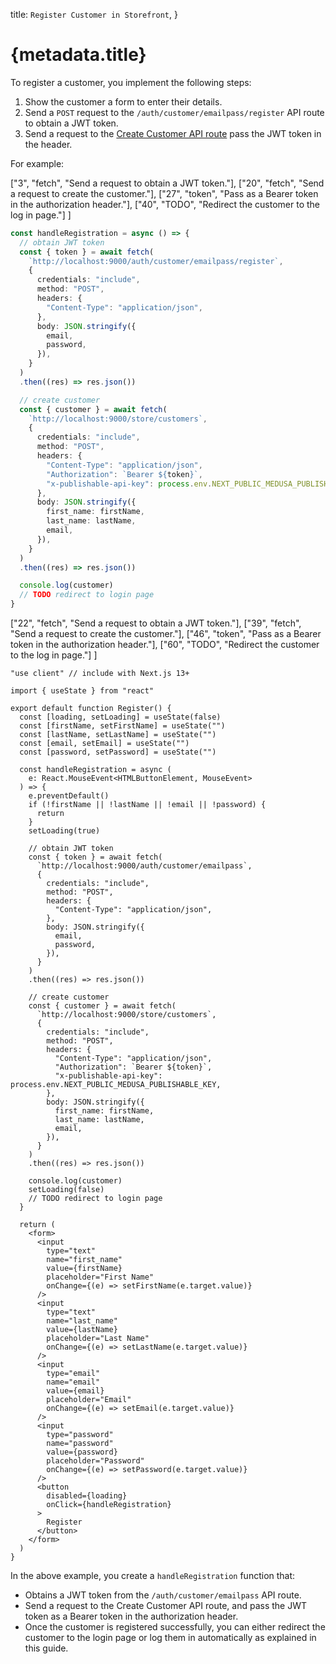 
  title: `Register Customer in Storefront`,
}

# {metadata.title}

To register a customer, you implement the following steps:

1. Show the customer a form to enter their details.
2. Send a `POST` request to the `/auth/customer/emailpass/register` API route to obtain a JWT token.
3. Send a request to the [Create Customer API route](!api!/store#customers_postcustomers) pass the JWT token in the header.

For example:

<CodeTabs group="store-request">
  <CodeTab label="Fetch API" value="fetch">

  ["3", "fetch", "Send a request to obtain a JWT token."],
  ["20", "fetch", "Send a request to create the customer."],
  ["27", "token", "Pass as a Bearer token in the authorization header."],
  ["40", "TODO", "Redirect the customer to the log in page."]
]

  ```ts highlights={fetchHighlights}
  const handleRegistration = async () => {
    // obtain JWT token
    const { token } = await fetch(
      `http://localhost:9000/auth/customer/emailpass/register`,
      {
        credentials: "include",
        method: "POST",
        headers: {
          "Content-Type": "application/json",
        },
        body: JSON.stringify({
          email,
          password,
        }),
      }
    )
    .then((res) => res.json())

    // create customer
    const { customer } = await fetch(
      `http://localhost:9000/store/customers`,
      {
        credentials: "include",
        method: "POST",
        headers: {
          "Content-Type": "application/json",
          "Authorization": `Bearer ${token}`,
          "x-publishable-api-key": process.env.NEXT_PUBLIC_MEDUSA_PUBLISHABLE_KEY,
        },
        body: JSON.stringify({
          first_name: firstName,
          last_name: lastName,
          email,
        }),
      }
    )
    .then((res) => res.json())

    console.log(customer)
    // TODO redirect to login page
  }
  ```

  </CodeTab>
  <CodeTab label="React" value="react">

  ["22", "fetch", "Send a request to obtain a JWT token."],
  ["39", "fetch", "Send a request to create the customer."],
  ["46", "token", "Pass as a Bearer token in the authorization header."],
  ["60", "TODO", "Redirect the customer to the log in page."]
]

  ```tsx highlights={highlights} collapsibleLines="61-100" expandButtonLabel="Show form"
  "use client" // include with Next.js 13+

  import { useState } from "react"

  export default function Register() {
    const [loading, setLoading] = useState(false)
    const [firstName, setFirstName] = useState("")
    const [lastName, setLastName] = useState("")
    const [email, setEmail] = useState("")
    const [password, setPassword] = useState("")

    const handleRegistration = async (
      e: React.MouseEvent<HTMLButtonElement, MouseEvent>
    ) => {
      e.preventDefault()
      if (!firstName || !lastName || !email || !password) {
        return
      }
      setLoading(true)

      // obtain JWT token
      const { token } = await fetch(
        `http://localhost:9000/auth/customer/emailpass`,
        {
          credentials: "include",
          method: "POST",
          headers: {
            "Content-Type": "application/json",
          },
          body: JSON.stringify({
            email,
            password,
          }),
        }
      )
      .then((res) => res.json())

      // create customer
      const { customer } = await fetch(
        `http://localhost:9000/store/customers`,
        {
          credentials: "include",
          method: "POST",
          headers: {
            "Content-Type": "application/json",
            "Authorization": `Bearer ${token}`,
            "x-publishable-api-key": process.env.NEXT_PUBLIC_MEDUSA_PUBLISHABLE_KEY,
          },
          body: JSON.stringify({
            first_name: firstName,
            last_name: lastName,
            email,
          }),
        }
      )
      .then((res) => res.json())

      console.log(customer)
      setLoading(false)
      // TODO redirect to login page
    }

    return (
      <form>
        <input 
          type="text" 
          name="first_name"
          value={firstName}
          placeholder="First Name"
          onChange={(e) => setFirstName(e.target.value)}
        />
        <input 
          type="text" 
          name="last_name"
          value={lastName}
          placeholder="Last Name"
          onChange={(e) => setLastName(e.target.value)}
        />
        <input 
          type="email" 
          name="email"
          value={email}
          placeholder="Email"
          onChange={(e) => setEmail(e.target.value)}
        />
        <input 
          type="password" 
          name="password"
          value={password}
          placeholder="Password"
          onChange={(e) => setPassword(e.target.value)}
        />
        <button
          disabled={loading}
          onClick={handleRegistration}
        >
          Register
        </button>
      </form>
    )
  }
  ```

  </CodeTab>
</CodeTabs>

In the above example, you create a `handleRegistration` function that:

- Obtains a JWT token from the `/auth/customer/emailpass` API route.
- Send a request to the Create Customer API route, and pass the JWT token as a Bearer token in the authorization header.
- Once the customer is registered successfully, you can either redirect the customer to the login page or log them in automatically as explained in this guide.
